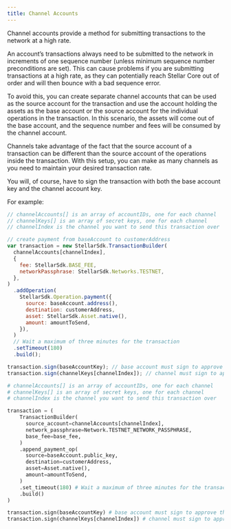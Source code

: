 ```yaml
---
title: Channel Accounts
---
```



Channel accounts provide a method for submitting transactions to the network at a high rate.

An account’s transactions always need to be submitted to the network in increments of one sequence number (unless minimum sequence number preconditions are set). This can cause problems if you are submitting transactions at a high rate, as they can potentially reach Stellar Core out of order and will then bounce with a bad sequence error.

To avoid this, you can create separate channel accounts that can be used as the source account for the transaction and use the account holding the assets as the base account or the source account for the individual operations in the transaction. In this scenario, the assets will come out of the base account, and the sequence number and fees will be consumed by the channel account.

Channels take advantage of the fact that the source account of a transaction can be different than the source account of the operations inside the transaction. With this setup, you can make as many channels as you need to maintain your desired transaction rate.

You will, of course, have to sign the transaction with both the base account key and the channel account key.

For example:

<CodeExample>

```js
// channelAccounts[] is an array of accountIDs, one for each channel
// channelKeys[] is an array of secret keys, one for each channel
// channelIndex is the channel you want to send this transaction over

// create payment from baseAccount to customerAddress
var transaction = new StellarSdk.TransactionBuilder(
  channelAccounts[channelIndex],
  {
    fee: StellarSdk.BASE_FEE,
    networkPassphrase: StellarSdk.Networks.TESTNET,
  },
)
  .addOperation(
    StellarSdk.Operation.payment({
      source: baseAccount.address(),
      destination: customerAddress,
      asset: StellarSdk.Asset.native(),
      amount: amountToSend,
    }),
  )
  // Wait a maximum of three minutes for the transaction
  .setTimeout(180)
  .build();

transaction.sign(baseAccountKey); // base account must sign to approve the payment
transaction.sign(channelKeys[channelIndex]); // channel must sign to approve it being the source of the transaction
```

```python
# channelAccounts[] is an array of accountIDs, one for each channel
# channelKeys[] is an array of secret keys, one for each channel
# channelIndex is the channel you want to send this transaction over

transaction = (
    TransactionBuilder(
      source_account=channelAccounts[channelIndex],
      network_passphrase=Network.TESTNET_NETWORK_PASSPHRASE,
      base_fee=base_fee,
    )
    .append_payment_op(
      source=baseAccount.public_key,
      destination=customerAddress,
      asset=Asset.native(),
      amount=amountToSend,
    )
    .set_timeout(180) # Wait a maximum of three minutes for the transaction
    .build()
)

transaction.sign(baseAccountKey) # base account must sign to approve the payment
transaction.sign(channelKeys[channelIndex]) # channel must sign to approve it being the source of the transaction
```

</CodeExample>
